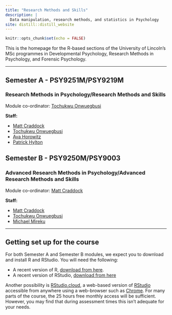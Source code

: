 ```yaml
---
title: "Research Methods and Skills"
description: |
  Data manipulation, research methods, and statistics in Psychology
site: distill::distill_website
---
```


```r
knitr::opts_chunk$set(echo = FALSE)
```

This is the homepage for the R-based sections of the University of Lincoln's MSc programmes in Developmental Psychology, Research Methods in Psychology, and Forensic Psychology.

---

## Semester A - PSY9251M/PSY9219M

### Research Methods in Psychology/Research Methods and Skills

Module co-ordinator: [Tochukwu Onwuegbusi](https://staff.lincoln.ac.uk/tonwuegbusi)

**Staff:**

- [Matt Craddock](https://www.mattcraddock.com)
- [Tochukwu Onwuegbusi](https://staff.lincoln.ac.uk/tonwuegbusi)
- [Ava Horowitz](https://staff.lincoln.ac.uk/ahorowitz)
- [Patrick Hylton](https://staff.lincoln.ac.uk/phylton)

## Semester B - PSY9250M/PSY9003

### Advanced Research Methods in Psychology/Advanced Research Methods and Skills

Module co-ordinator: [Matt Craddock](https://www.mattcraddock.com)

**Staff:**

- [Matt Craddock](https://www.mattcraddock.com)
- [Tochukwu Onwuegbusi](https://staff.lincoln.ac.uk/tonwuegbusi)
- [Michael Mireku](https://staff.lincoln.ac.uk/mmireku)

---

## Getting set up for the course

For both Semester A and Semester B modules, we expect you to download and install R and RStudio. You will need the following:

- A recent version of R, [download from here](https://cloud.r-project.org).
- A recent version of RStudio, [download from here](https://rstudio.com/products/rstudio/download/#download)

Another possibility is [RStudio.cloud](https://rstudio.cloud), a web-based version of [RStudio](https://rstudio.com) accessible from anywhere using a web-browser such as [Chrome](https://www.google.com/intl/en_uk/chrome/). For many parts of the course, the 25 hours free monthly access will be sufficient. However, you may find that during assessment times this isn't adequate for your needs.
